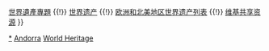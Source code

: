 {{Navbox
|name  = 安道爾世界遺產
|title = {{AND}}[[世界遺產]]
|state = autocollapse
|image = {{location map+ |Andorra |caption= |places=
<!-- 文化遺產 /-->
             {{location map~ |Andorra |label=1160 |position= |link=马德留-佩拉菲塔-克拉罗尔谷 |mark=Blue 0080ff pog.svg 
                |lat_deg=42 |lat_min=29 |lat_sec=41 |lat_dir=N
                |lon_deg=1 |lon_min=35 |lon_sec=44 |lon_dir=E
             }}
         }}

|basestyle  = background:#D1E5F2;
|titlestyle = background-color: #B5D8EF
|belowstyle = font-size:85%;

|group1 = 文化遺產
|list1  = <div>
{{nowrap|{{colortext|1160|c=blue}}：[[马德留-佩拉菲塔-克拉罗尔谷]]}}
</div>

|group2 = 自然遺產
|list2  =

|group3 = 複合遺產
|list3  = 

|below = [[Portal:世界遗产|世界遺產主題首頁]] {{!}} [[WikiProject:世界遗产|世界遺產專題]] {{!}} [[世界遗产]] {{!}} [[欧洲和北美地区世界遗产列表]] {{!}} [[:Commons:Category:World Heritage Sites in Andorra|维基共享资源]]
}}<noinclude>
{{collapsible option}}
[[Category:安道爾世界遗产|*]]
[[Category:歐洲和北美地區世界遺產模板|Andorra]]
[[Category:安道爾模板|World Heritage]]
</noinclude>